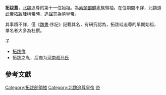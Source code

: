 '''拓跋蓋'''，[[北魏|北魏]]追尊的第十一位始祖。為[[索頭部|索頭部]][[鮮卑|鮮卑]]族領袖，在位期間不詳，北魏道武帝[[拓跋珪|拓跋珪]]稱帝時，追[[諡|諡]]其為僖皇帝。

其事蹟不詳，僅《[[魏書|魏書]]·序記》記載其名，有研究認為，拓跋珪追尊的早期始祖，單名者大多為杜撰。

子
*[[拓跋儈|拓跋儈]]
*拓跋之胤，后裔为[[河南叔孙氏|河南叔孙氏]]

==參考文獻==
{{中国皇帝|定帝[[拓跋機|拓跋機]]|威帝[[拓跋儈|拓跋儈]]|[[北魏|北魏]]追尊先祖<br>[[索頭部|索頭部]][[鮮卑|鮮卑]]首領|}}
{{元魏君主}}
[[Category:拓跋部領袖|Category:拓跋部領袖]]
[[Category:北魏追尊皇帝|Category:北魏追尊皇帝]]
[[Category:諡僖|帝]]